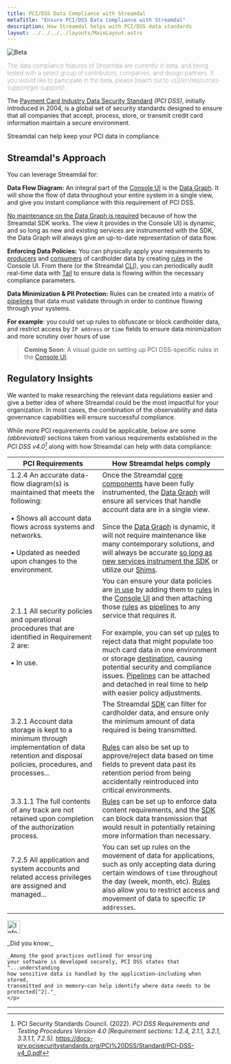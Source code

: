 ```yaml
---
title: PCI/DSS Data Compliance with Streamdal
metaTitle: "Ensure PCI/DSS Data Compliance with Streamdal"
description: How Streamdal helps with PCI/DSS data standards
layout: ../../../../layouts/MainLayout.astro
---
```



<Changes />

<Notification type="checked">
  <img src={beta} alt="Beta" />
  <p style="font-weight: lighter;">The data compliance features of Streamdal 
  are currently in beta, and being tested with a select group of contributors, 
  companies, and design partners. If you would like to participate in the beta, 
  please 
  [reach out to us](/en/resources-support/get-support/).</p>
</Notification>

The <a href="https://www.pcisecuritystandards.org/" target="_blank">Payment Card Industry Data Security Standard</a> 
_(PCI DSS)_, initially introduced in 2004, is a global set of security 
standards designed to ensure that all companies that accept, process, store, or 
transmit credit card information maintain a secure environment.

Streamdal can help keep your PCI data in compliance.

## Streamdal's Approach

You can leverage Streamdal for:

**Data Flow Diagram:** An integral part of the [Console UI](/en/core-components/console-ui/) is the [Data Graph](/en/core-components/console-ui#data-graph). It will show the flow of data throughout your entire system in a single view, and give you instant compliance with this requirement of PCI DSS.

<u>No maintenance on the Data Graph is required</u> because of how the Streamdal SDK works. The view it provides in the Console UI) is dynamic, and so long as new and existing services are instrumented with the SDK, the Data Graph will always give an up-to-date representation of data flow. 

**Enforcing Data Policies:** You can physically apply your requirements to <a href="/en/resources-support/glossary/#producer" class="pkeyword">producers</a> and <a href="/en/resources-support/glossary/#consumer" class="pkeyword">consumers</a> of cardholder data by creating <a href="/en/resources-support/glossary/#rule-or-step" class="pkeyword">rules</a> in the Console UI. From there (or the Streamdal [CLI](/en/what-is-streamdal/#cli)), you can periodically audit real-time data with [Tail](/en/guides/tail/) to ensure data is flowing within the necessary compliance parameters.

**Data Minimization & PII Protection:** Rules can be created into a matrix of <a href="/en/resources-support/glossary/#pipeline-or-ruleset" class="pkeyword">pipelines</a> that data must validate through in order to continue flowing through your systems. 

**For example**: you could set up rules to obfuscate or block cardholder data, and restrict access by `IP address` or `time` fields to ensure data minimization and more scrutiny over hours of use

> **Coming Soon**: A visual guide on setting up PCI DSS-specific rules in the 
[Console UI](/en/core-components/console-ui/).

## Regulatory Insights

We wanted to make researching the relevant data regulations easier and give a 
better idea of where Streamdal could be the most impactful for your 
organization. In most cases, the combination of the observability and data 
governance capabilities will ensure successful compliance. 

While more PCI requirements could be applicable, below are some _(abbreviated)_ 
sections taken from various requirements established in the 
_PCI DSS v4.0[^1]_ along with how Streamdal can help with data compliance:

| PCI Requirements | How Streamdal helps comply |
|-|-|
| 1.2.4 An accurate data-flow diagram(s) is maintained that meets the following:<br /><br />• Shows all account data flows across systems and networks.<br /><br />• Updated as needed upon changes to the environment. | Once the Streamdal [core components](/en/core-components/overview/) have been fully instrumented, the [Data Graph](/en/core-components/console-ui#data-graph) will ensure all services that handle account data are in a single view. <br /><br />Since the [Data Graph](/en/core-components/console-ui#data-graph) is dynamic, it will not require maintenance like many contemporary solutions, and will always be accurate <u>so long as new services instrument the [SDK](/en/core-components/sdk/)</u> or utilize our [Shims](/en/core-components/libraries-shims/). |
| 2.1.1 All security policies and operational procedures that are identified in Requirement 2 are: <br /><br />• In use. | You can ensure your data policies are <u>in use</u> by adding them to [rules](/en/resources-support/glossary/#rule-or-step) in the [Console UI](/en/core-components/console-ui) and then attaching those [rules](/en/resources-support/glossary/#rule-or-step) as [pipelines](/en/resources-support/glossary/#pipeline-or-ruleset) to any service that requires it.<br /><br /> For example, you can set up [rules](/en/resources-support/glossary/#rule-or-step) to reject data that might populate too much card data in one environment or storage [destination](/en/resources-support/glossary/#destination), causing potential security and compliance issues. [Pipelines](/en/resources-support/glossary/#pipeline-or-ruleset) can be attached and detached in real time to help with easier policy adjustments. |
| 3.2.1 Account data storage is kept to a minimum through implementation of data retention and disposal policies, procedures, and processes... | The Streamdal [SDK](/en/core-components/sdk/) can filter for cardholder data, and ensure only the minimum amount of data required is being transmitted.<br /><br />[Rules](/en/resources-support/glossary/#rule-or-step) can also be set up to approve/reject data based on time fields to prevent data past its retention period from being accidentally reintroduced into critical environments. |
| 3.3.1.1 The full contents of any track are not retained upon completion of the authorization process. | [Rules](/en/resources-support/glossary/#rule-or-step) can be set up to enforce data content requirements, and the [SDK](/en/core-components/sdk/) can block data transmission that would result in potentially retaining more information than necessary. |
| 7.2.5 All application and system accounts and related access privileges are assigned and managed... | You can set up rules on the movement of data for applications, such as only accepting data during certain windows of `time` throughout the day (week, month, etc). [Rules](/en/resources-support/glossary/#rule-or-step) also allow you to restrict access and movement of data to specific `IP addresses`. |

<Notification type="information">
  <img src={info} alt="Information" width="30px" height="30px" />
  <div class="prose-md prose-p:my-2 prose-a:text-purple-dark prose-a:underline">
    <p>
    _Did you know:_ 
    
    _Among the good practices outlined for ensuring 
    your software is developed securely, PCI DSS states that "...understanding 
    how sensitive data is handled by the application—including when stored, 
    transmitted and in memory—can help identify where data needs to be 
    protected[^2]."_ 
    </p>
  </div>
</Notification>

___

[^1]: PCI Security Standards Council. (2022). _PCI DSS Requirements and Testing Procedures Version 4.0 [Requirement sections: 1.2.4, 2.1.1, 3.2.1, 3.3.1.1, 7.2.5]._ https://docs-prv.pcisecuritystandards.org/PCI%20DSS/Standard/PCI-DSS-v4_0.pdf
[^2]: PCI Security Standards Council. (2022). _PCI DSS Requirements and Testing Procedures Version 4.0 [6.2 Bespoke and custom software are developed securely: Good Practice, p. 127]._ https://docs-prv.pcisecuritystandards.org/PCI%20DSS/Standard/PCI-DSS-v4_0.pdf